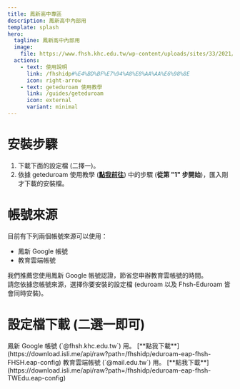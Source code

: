 ```yaml
---
title: 鳳新高中專區
description: 鳳新高中內部用
template: splash
hero:
  tagline: 鳳新高中內部用
  image:
    file: https://www.fhsh.khc.edu.tw/wp-content/uploads/sites/33/2021/06/cropped-fhsh_favicon-192x192.png
  actions:
    - text: 使用說明
      link: /fhshidp#%E4%BD%BF%E7%94%A8%E8%AA%AA%E6%98%8E
      icon: right-arrow
    - text: geteduroam 使用教學
      link: /guides/geteduroam
      icon: external
      variant: minimal
---
```



# 安裝步驟
1. 下載下面的設定檔 (二擇一)。
2. 依據 geteduroam 使用教學 ([**點我前往**](/guides/geteduroam)) 中的步驟 (**從第 "1" 步開始**)，匯入剛才下載的安裝檔。

# 帳號來源
目前有下列兩個帳號來源可以使用：
- 鳳新 Google 帳號
- 教育雲端帳號

我們推薦您使用鳳新 Google 帳號認證，節省您申辦教育雲帳號的時間。  
請您依據您帳號來源，選擇你要安裝的設定檔 (eduroam 以及 Fhsh-Eduroam 皆會同時安裝)。  

# 設定檔下載 (二選一即可)
<CardGrid>
	<Card title="鳳新 Google 帳號 (推薦)" icon="add-document">
		鳳新 Google 帳號 (`@fhsh.khc.edu.tw`) 用。  
		[**點我下載**](https://download.isli.me/api/raw?path=/fhshidp/eduroam-eap-fhsh-FHSH.eap-config)
	</Card>
	<Card title="教育雲端帳號" icon="add-document">
		教育雲端帳號 (`@mail.edu.tw`) 用。  
		[**點我下載**](https://download.isli.me/api/raw?path=/fhshidp/eduroam-eap-fhsh-TWEdu.eap-config)  
	</Card>
</CardGrid>